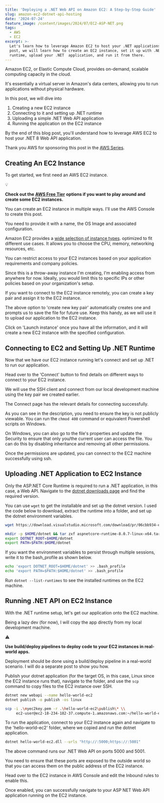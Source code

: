 ```yaml
---
title: 'Deploying a .NET Web API on Amazon EC2: A Step-by-Step Guide'
slug: amazon-ec2-dotnet-api-hosting
date: '2024-07-24'
feature_image: /content/images/2024/07/EC2-ASP-NET.png
tags:
  - AWS
  - EC2
excerpt: >-
  Let's learn how to leverage Amazon EC2 to host your .NET applications. In this
  post, we will learn how to create an EC2 instance, set it up with .NET
  runtime, upload your .NET  application, and run it from there.
---
```

Amazon EC2, or Elastic Compute Cloud, provides on-demand, scalable computing capacity in the cloud.

It's essentially a virtual server in Amazon's data centers, allowing you to run applications without physical hardware.

<EmbedCard src="https://www.youtube.com/embed/tfjAE6hiN5c?feature=oembed" title="Hosting ASP NET on EC2 | .NET ON AWS | AWS ECS | Amazon" />

In this post, we will dive into

1.  Creating a new EC2 instance
2.  Connecting to it and setting up .NET runtime
3.  Uploading a simple .NET Web API application
4.  Running the application on the EC2 instance

By the end of this blog post, you'll understand how to leverage AWS EC2 to host your .NET 8 Web API application.

Thank you AWS for sponsoring this post in the [AWS Series](/blog/tag/aws/).

## Creating An EC2 Instance

To get started, we first need an AWS EC2 instance.

💡

__Check out the__ [__AWS Free Tier__](https://aws.amazon.com/free/) __options if you want to play around and create some EC2 instances.__

You can create an EC2 instance in multiple ways. I'll use the AWS Console to create this post.

You need to provide it with a name, the OS Image and associated configuration.

<ImageCard src="/content/images/2024/07/image-4.png" alt="Creating an AWS EC2 instance from the AWS Console - specify name and OS image." caption="Creating an AWS EC2 instance from the AWS Console - specify name and OS image." />

Amazon EC2 provides a [wide selection of instance types](https://aws.amazon.com/ec2/instance-types/). optimized to fit different use cases. It allows you to choose the CPU, memory, networking resources, etc.

<ImageCard src="/content/images/2024/07/image-5.png" alt="EC2 instance type allows to choose CPU, memory, networking resources for your instance." caption="EC2 instance type allows to choose CPU, memory, networking resources for your instance." />

You can restrict access to your EC2 instances based on your application requirements and company policies.

Since this is a throw-away instance I'm creating, I'm enabling access from anywhere for now. Ideally, you would limit this to specific IPs or other policies based on your organization's setup.

<ImageCard src="/content/images/2024/07/image-6.png" alt="Configure the network settings for your EC2 instance to control who/where your instances can be accessed." caption="Configure the network settings for your EC2 instance to control who/where your instances can be accessed." />

If you want to connect to the EC2 instance remotely, you can create a key pair and assign it to the EC2 instance.

<ImageCard src="/content/images/2024/07/image-7.png" alt="Create and assign a key pair to connect to your EC2 instances." caption="Create and assign a key pair to connect to your EC2 instances." />

The above option to 'create new key pair' automatically creates one and prompts us to save the file for future use. Keep this handy, as we will use it to upload our application to the EC2 instance.

Click on 'Launch instance' once you have all the information, and it will create a new EC2 instance with the specified configuration.

<ImageCard src="/content/images/2024/07/image-8.png" alt="" />

## Connecting to EC2 and Setting Up .NET Runtime

Now that we have our EC2 instance running let's connect and set up .NET to run our application.

Head over to the 'Connect' button to find details on different ways to connect to your EC2 instance.

<ImageCard src="/content/images/2024/07/image-10.png" alt="" />

We will use the SSH client and connect from our local development machine using the key pair we created earlier.

The Connect page has the relevant details for connecting successfully.

As you can see in the description, you need to ensure the key is not publicly viewable. You can run the `chmod 400` command or equivalent Powershell scripts on Windows.

On Windows, you can also go to the file's properties and update the Security to ensure that only you/the current user can access the file. You can do this by disabling inheritance and removing all other permissions.

<ImageCard src="/content/images/2024/07/image-11.png" alt="" />

Once the permissions are updated, you can connect to the EC2 machine successfully using ssh.

<ImageCard src="/content/images/2024/07/image-14.png" alt="Connecting to EC2 instance using ssh from your terminal" caption="Connecting to EC2 instance using ssh from your terminal" />

## Uploading .NET Application to EC2 Instance

Only the ASP.NET Core Runtime is required to run a .NET application, in this case, a Web API. Navigate to the [dotnet downloads page](https://dotnet.microsoft.com/en-us/download/dotnet) and find the required version.

You can use `wget` to get the installable and set up the dotnet version. I used the code below to download, extract the runtime into a folder, and set up the dotnet environment variables.

```bash
wget https://download.visualstudio.microsoft.com/download/pr/06cbb934-ef54-4627-8848-a24a879f2130/52d4247944cee754ec8f4fd617d502a6/aspnetcore-runtime-8.0.7-linux-x64.tar.gz

mkdir -p $HOME/dotnet && tar zxf aspnetcore-runtime-8.0.7-linux-x64.tar.gz -C $HOME/dotnet
export DOTNET_ROOT=$HOME/dotnet
export PATH=$PATH:$HOME/dotnet
```

If you want the environment variables to persist through multiple sessions, write it to the bash\_profile as shown below.

```bash
echo 'export DOTNET_ROOT=$HOME/dotnet' >> .bash_profile
echo 'export PATH=$PATH:$HOME/dotnet' >> .bash_profile
```

Run `dotnet --list-runtimes` to see the installed runtimes on the EC2 machine.

## Running .NET API on EC2 Instance

With the .NET runtime setup, let's get our application onto the EC2 machine.

Being a lazy dev (for now), I will copy the app directly from my local development machine.

⚠️

__Use build/deploy pipelines to deploy code to your EC2 instances in real-world apps.__

Deployment should be done using a build/deploy pipeline in a real-world scenario. I will do a separate post to show you how.

Publish your dotnet application (for the target OS, in this case, Linux since the EC2 instance runs that), navigate to the folder, and use the `scp` command to copy files to the EC2 instance over SSH.

```bash
dotnet new webapi --name hello-world-ec2  
dotnet publish -o publish -os linux

scp -i .\myec2key.pem -r .\hello-world-ec2\publish\* \\ 
     ec2-user@ec2-18-234-182-37.compute-1.amazonaws.com:~/hello-world-ec2
```

To run the application, connect to your EC2 instance again and navigate to the 'hello-world-ec2' folder, where we copied and run the dotnet application.

```bash
dotnet hello-world-ec2.dll --urls "http://:5000;https://:5001"
```

The above command runs our .NET Web API on ports 5000 and 5001.

You need to ensure that these ports are exposed to the outside world so that you can access them on the public address of the EC2 instance.

Head over to the EC2 instance in AWS Console and edit the Inbound rules to enable this.

<ImageCard src="/content/images/2024/07/image-12.png" alt="Add inbound rules to open the required ports for your application so that it can be accessed using the public URL of the EC2 machine." caption="Add inbound rules to open the required ports for your application so that it can be accessed using the public URL of the EC2 machine." />

Once enabled, you can successfully navigate to your ASP NET Web API application running on the EC2 instance.
